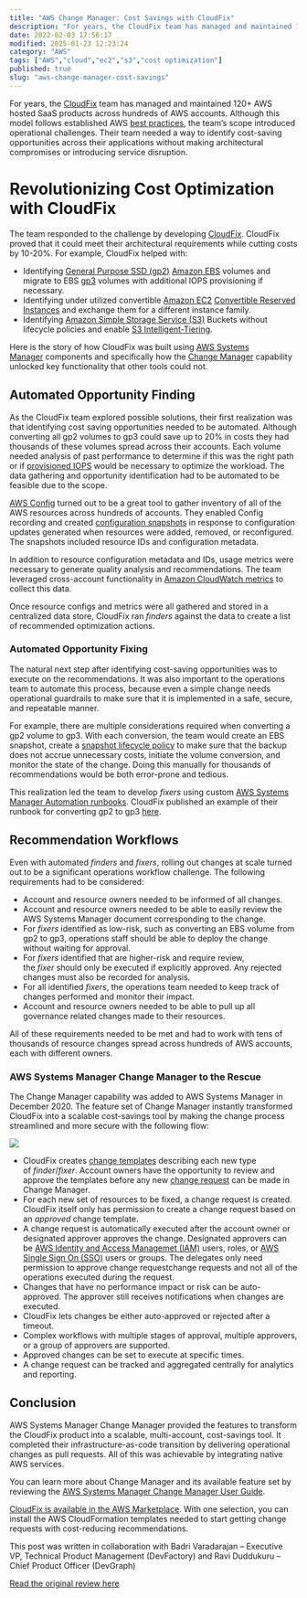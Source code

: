 ```yaml
---
title: "AWS Change Manager: Cost Savings with CloudFix"
description: "For years, the CloudFix team has managed and maintained 120+ AWS hosted SaaS products across hundreds of AWS accounts. Although this model follows established A..."
date: 2022-02-03 17:56:17
modified: 2025-01-23 12:23:24
category: "AWS"
tags: ["AWS","cloud","ec2","s3","cost optimization"]
published: true
slug: "aws-change-manager-cost-savings"
---
```


For years, the [CloudFix](https://cloudfix.com) team has managed and maintained 120+ AWS hosted SaaS products across hundreds of AWS accounts. Although this model follows established AWS [best practices](https://aws.amazon.com/organizations/getting-started/best-practices/), the team’s scope introduced operational challenges. Their team needed a way to identify cost-saving opportunities across their applications without making architectural compromises or introducing service disruption.

# Revolutionizing Cost Optimization with CloudFix

The team responded to the challenge by developing [CloudFix](https://cloudfix.com). CloudFix proved that it could meet their architectural requirements while cutting costs by 10-20%. For example, CloudFix helped with:

-   Identifying [General Purpose SSD (gp2)](https://docs.aws.amazon.com/AWSEC2/latest/UserGuide/ebs-volume-types.html#EBSVolumeTypes_gp2) [Amazon EBS](https://aws.amazon.com/ebs/) volumes and migrate to EBS [gp3](https://docs.aws.amazon.com/AWSEC2/latest/UserGuide/ebs-volume-types.html#gp3-ebs-volume-type) volumes with additional IOPS provisioning if necessary.
-   Identifying under utilized convertible [Amazon EC2](https://aws.amazon.com/ec2/) [Convertible Reserved Instances](https://docs.aws.amazon.com/AWSEC2/latest/UserGuide/reserved-instances-types.html) and exchange them for a different instance family.
-   Identifying [Amazon Simple Storage Service (S3)](https://aws.amazon.com/s3/) Buckets without lifecycle policies and enable [S3 Intelligent-Tiering](https://aws.amazon.com/s3/storage-classes/intelligent-tiering/).

Here is the story of how CloudFix was built using [AWS Systems Manager](https://aws.amazon.com/systems-manager/) components and specifically how the [Change Manager](https://docs.aws.amazon.com/systems-manager/latest/userguide/change-manager.html) capability unlocked key functionality that other tools could not.

## Automated Opportunity Finding

As the CloudFix team explored possible solutions, their first realization was that identifying cost saving opportunities needed to be automated. Although converting all gp2 volumes to gp3 could save up to 20% in costs they had thousands of these volumes spread across their accounts. Each volume needed analysis of past performance to determine if this was the right path or if [provisioned IOPS](https://aws.amazon.com/ebs/provisioned-iops/) would be necessary to optimize the workload. The data gathering and opportunity identification had to be automated to be feasible due to the scope.

[AWS Config](https://aws.amazon.com/config/) turned out to be a great tool to gather inventory of all of the AWS resources across hundreds of accounts. They enabled Config recording and created [configuration snapshots](https://docs.aws.amazon.com/config/latest/developerguide/deliver-snapshot-cli.html) in response to configuration updates generated when resources were added, removed, or reconfigured. The snapshots included resource IDs and configuration metadata.

In addition to resource configuration metadata and IDs, usage metrics were necessary to generate quality analysis and recommendations. The team leveraged cross-account functionality in [Amazon CloudWatch metrics](https://docs.aws.amazon.com/AmazonCloudWatch/latest/monitoring/Cross-Account-Cross-Region.html#enable-cross-account-cross-Region) to collect this data.

Once resource configs and metrics were all gathered and stored in a centralized data store, CloudFix ran _finders_ against the data to create a list of recommended optimization actions.

### Automated Opportunity Fixing

The natural next step after identifying cost-saving opportunities was to execute on the recommendations. It was also important to the operations team to automate this process, because even a simple change needs operational guardrails to make sure that it is implemented in a safe, secure, and repeatable manner.

For example, there are multiple considerations required when converting a gp2 volume to gp3. With each conversion, the team would create an EBS snapshot, create a [snapshot lifecycle policy](https://aws.amazon.com/blogs/aws/new-lifecycle-management-for-amazon-ebs-snapshots/) to make sure that the backup does not accrue unnecessary costs, initiate the volume conversion, and monitor the state of the change. Doing this manually for thousands of recommendations would be both error-prone and tedious.

This realization led the team to develop _fixers_ using custom [AWS Systems Manager Automation runbooks](https://docs.aws.amazon.com/systems-manager/latest/userguide/systems-manager-automation.html). CloudFix published an example of their runbook for converting gp2 to gp3 [here](https://www.devgraph.com/wp-content/uploads/2021/08/EBS-GP2-GP3.yaml).

## Recommendation Workflows

Even with automated _finders_ and _fixers_, rolling out changes at scale turned out to be a significant operations workflow challenge. The following requirements had to be considered:

-   Account and resource owners needed to be informed of all changes.
-   Account and resource owners needed to be able to easily review the AWS Systems Manager document corresponding to the change.
-   For _fixers_ identified as low-risk, such as converting an EBS volume from gp2 to gp3, operations staff should be able to deploy the change without waiting for approval.
-   For _fixers_ identified that are higher-risk and require review, the _fixer_ should only be executed if explicitly approved. Any rejected changes must also be recorded for analysis.
-   For all identified _fixers_, the operations team needed to keep track of changes performed and monitor their impact.
-   Account and resource owners needed to be able to pull up all governance related changes made to their resources.

All of these requirements needed to be met and had to work with tens of thousands of resource changes spread across hundreds of AWS accounts, each with different owners.

### AWS Systems Manager Change Manager to the Rescue

The Change Manager capability was added to AWS Systems Manager in December 2020. The feature set of Change Manager instantly transformed CloudFix into a scalable cost-savings tool by making the change process streamlined and more secure with the following flow:

![](/media/uploads/fig1pd-600x265.jpg)

-   CloudFix creates [change templates](https://docs.aws.amazon.com/systems-manager/latest/userguide/change-templates-create.html) describing each new type of _finder_/_fixer_. Account owners have the opportunity to review and approve the templates before any new [change request](https://docs.aws.amazon.com/systems-manager/latest/userguide/change-requests-create.html) can be made in Change Manager.
-   For each new set of resources to be fixed, a change request is created. CloudFix itself only has permission to create a change request based on an _approved_ change template.
-   A change request is automatically executed after the account owner or designated approver approves the change. Designated approvers can be [AWS Identity and Access Managemet (IAM)](https://aws.amazon.com/iam/) users, roles, or [AWS Single Sign On (SSO)](https://aws.amazon.com/single-sign-on/) users or groups. The delegates only need permission to approve change requestchange requests and not all of the operations executed during the request.
-   Changes that have no performance impact or risk can be auto-approved. The approver still receives notifications when changes are executed.
-   CloudFix lets changes be either auto-approved or rejected after a timeout.
-   Complex workflows with multiple stages of approval, multiple approvers, or a group of approvers are supported.
-   Approved changes can be set to execute at specific times.
-   A change request can be tracked and aggregated centrally for analytics and reporting.

## Conclusion

AWS Systems Manager Change Manager provided the features to transform the CloudFix product into a scalable, multi-account, cost-savings tool. It completed their infrastructure-as-code transition by delivering operational changes as pull requests. All of this was achievable by integrating native AWS services.

You can learn more about Change Manager and its available feature set by reviewing the [AWS Systems Manager Change Manager User Guide](https://docs.aws.amazon.com/systems-manager/latest/userguide/change-manager.html).

[CloudFix is available in the AWS Marketplace](https://aws.amazon.com/marketplace/pp/prodview-5wc4rjxznjmwq). With one selection, you can install the AWS CloudFormation templates needed to start getting change requests with cost-reducing recommendations.

This post was written in collaboration with Badri Varadarajan – Executive VP, Technical Product Management (DevFactory) and Ravi Duddukuru – Chief Product Officer (DevGraph)

[Read the original review here](https://aws.amazon.com/blogs/mt/how-cloudfix-uses-aws-systems-manager-change-manager-to-deliver-cost-savings/)
